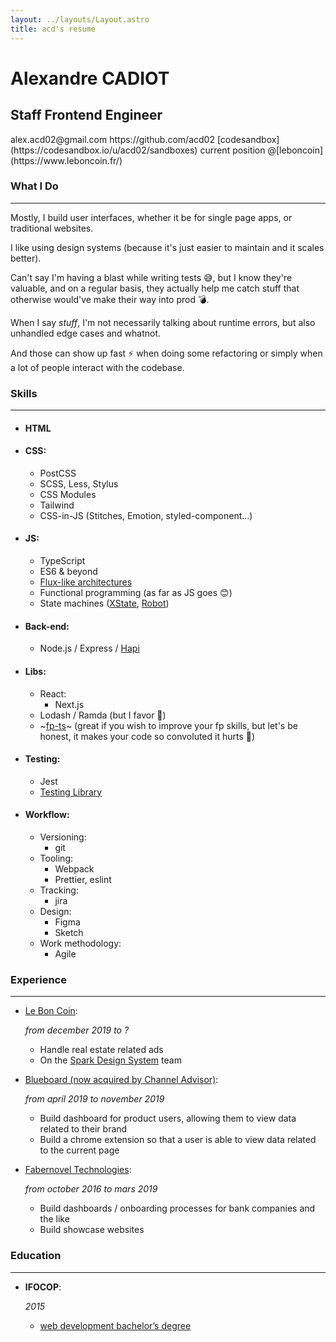 ```yaml
---
layout: ../layouts/Layout.astro
title: acd's resume
---
```



# Alexandre CADIOT

## Staff Frontend Engineer

<div class="flex flex-col gap-y-4">
  <MailIcon>alex.acd02@gmail.com</MailIcon>
  <CodeIcon>https://github.com/acd02</CodeIcon>
  <CubeIcon>[codesandbox](https://codesandbox.io/u/acd02/sandboxes)</CubeIcon>
  <PlayIcon>current position @[leboncoin](https://www.leboncoin.fr/)</PlayIcon>
</div>

### <PencilIcon>What I Do</PencilIcon>

---

Mostly, I build user interfaces, whether it be for single page apps, or traditional websites.

I like using design systems (because it's just easier to maintain and it scales better).

Can't say I'm having a blast while writing tests 😅, but I know they're valuable, and on a regular basis, they actually help me catch stuff that otherwise would've make their way into prod 💣.

When I say _stuff_, I'm not necessarily talking about runtime errors, but also unhandled edge cases and whatnot.

And those can show up fast ⚡️ when doing some refactoring or simply when a lot of people interact with the codebase.

### <WrenchIcon>Skills</WrenchIcon>

---

- #### **HTML**

- #### **CSS:**

  - PostCSS
  - SCSS, Less, Stylus
  - CSS Modules
  - Tailwind
  - CSS-in-JS (Stitches, Emotion, styled-component...)

- #### **JS:**

  - TypeScript
  - ES6 & beyond
  - [Flux-like architectures](https://facebook.github.io/flux/docs/in-depth-overview/)
  - Functional programming (as far as JS goes 😊)
  - State machines ([XState](https://xstate.js.org/docs/), [Robot](https://thisrobot.life/))

- #### **Back-end:**

  - Node.js / Express / [Hapi](https://hapi.dev/)

- #### **Libs:**

  - React:
    - Next.js
  - Lodash / Ramda (but I favor 🍦)
  - ~[fp-ts](https://gcanti.github.io/fp-ts/)~ (great if you wish to improve your fp skills, but let's be honest, it makes your code so convoluted it hurts 🤕)

- #### **Testing:**

  - Jest
  - [Testing Library](https://testing-library.com/)

- #### **Workflow:**
  - Versioning:
    - git
  - Tooling:
    - Webpack
    - Prettier, eslint
  - Tracking:
    - jira
  - Design:
    - Figma
    - Sketch
  - Work methodology:
    - Agile

### <BackwardIcon>Experience</BackwardIcon>

---

- [Le Bon Coin](https://www.leboncoin.fr/):

  _from december 2019 to ?_

  - Handle real estate related ads
  - On the [Spark Design System](https://sparkui.vercel.app/?path=/docs/getting-started--docs) team

- [Blueboard (now acquired by Channel Advisor)](https://www.channeladvisor.com/solutions/brand-analytics/):

  _from april 2019 to november 2019_

  - Build dashboard for product users, allowing them to view data related to their brand
  - Build a chrome extension so that a user is able to view data related to the current page

- [Fabernovel Technologies](https://www.fabernovel.com/):

  _from october 2016 to mars 2019_

  - Build dashboards / onboarding processes for bank companies and the like
  - Build showcase websites

### <AcademicIcon>Education</AcademicIcon>

---

- **IFOCOP**:

  _2015_

  - [web development bachelor’s degree](https://www.francecompetences.fr/recherche/rncp/15364/)
